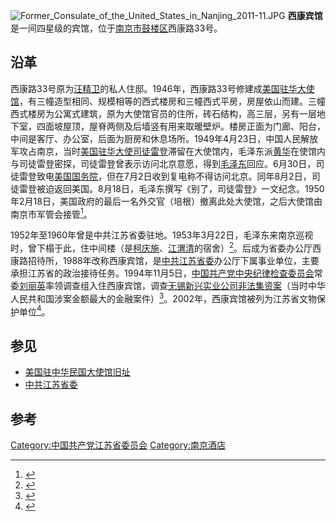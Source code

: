 [[File:Former_Consulate_of_the_United_States_in_Nanjing_2011-11.JPG|right]]
{{maplink|frame=yes|text =西康宾馆所在位置|type=point|frame-lat=32.06549|frame-long=118.75921|zoom=14|coord={{coord|32.06549|118.75921|display=title}}}}
'''西康宾馆'''是一间四星级的宾馆，位于[[南京市|南京市]][[鼓楼区_(南京市)|鼓楼区]]西康路33号。

== 沿革 ==
西康路33号原为[[汪精卫|汪精卫]]的私人住邸。1946年，西康路33号修建成[[美国驻华大使馆|美国驻华大使馆]]，有三幢造型相同、规模相等的西式楼房和三幢西式平房，房屋依山而建。三幢西式楼房为公寓式建筑，原为大使馆官员的住所，砖石结构，高三层，另有一层地下室，四面坡屋顶，屋脊两侧及后墙竖有用来取暖壁炉。楼房正面为门廊、阳台，中间是客厅、办公室，后面为厨房和休息场所。1949年4月23日，中国人民解放军攻占南京，当时[[美国驻华大使列表|美国驻华大使]][[司徒雷登|司徒雷登]]滞留在大使馆内，毛泽东派[[黄华_(政治人物)|黄华]]在使馆内与司徒雷登密探，司徒雷登曾表示访问北京意愿，得到[[毛泽东|毛泽东]]回应。6月30日，司徒雷登致电[[美国国务院|美国国务院]]，但在7月2日收到复电称不得访问北京。同年8月2日，司徒雷登被迫返回美国。8月18日，毛泽东撰写《别了，司徒雷登》一文纪念。1950年2月18日，美国政府的最后一名外交官（培根）撤离此处大使馆，之后大使馆由南京市军管会接管<ref>{{Cite book|title=南京往事50年 1949-1999|last=南京晨报·人文南京丛书编委会编|first=|publisher=北京：大众文艺出版社|year=2006.11|isbn=7-80171-912-3|location=|pages=173-174}}</ref>。

1952年至1960年曾是中共江苏省委驻地。1953年3月22日，毛泽东来南京巡视时，曾下榻于此，住中间楼（是[[柯庆施|柯庆施]]、[[江渭清|江渭清]]的宿舍）<ref>{{Cite book|title=毛泽东旧居考察记 续 下|last=杨庆旺著|first=|publisher=北京：中央文献出版社|year=2013.01|isbn=978-7-5073-3687-0|location=|pages=603-604}}</ref>。后成为省委办公厅西康路招待所，1988年改称西康宾馆，是[[中共江苏省委|中共江苏省委]]办公厅下属事业单位，主要承担江苏省的政治接待任务。1994年11月5日，[[中国共产党中央纪律检查委员会|中国共产党中央纪律检查委员会]]常委[[刘丽英|刘丽英]]率领调查组入住西康宾馆，调查[[无锡新兴实业公司非法集资案|无锡新兴实业公司非法集资案]]（当时中华人民共和国涉案金额最大的金融案件）<ref>{{Cite book|title=中国高层新智囊：影响中国进程的精英传记 第3卷|last=何平，柳方园，袁梦令主编|first=|publisher=党史研究出版社|year=2007.06|isbn=7-63682-322-5|location=|pages=1110-1113}}</ref>。2002年，西康宾馆被列为江苏省文物保护单位<ref>{{Cite book|title=南京百年城市史 1912-2012 3 市政建设卷|last=束建民主编|first=|publisher=南京：南京出版社|year=2014.09|isbn=978-7-5533-0499-1|location=|pages=310}}</ref>。

==参见==
*[[美国驻中华民国大使馆旧址|美国驻中华民国大使馆旧址]]
*[[中共江苏省委|中共江苏省委]]

==参考==
{{reflist}}

[[Category:中国共产党江苏省委员会|Category:中国共产党江苏省委员会]]
[[Category:南京酒店|Category:南京酒店]]